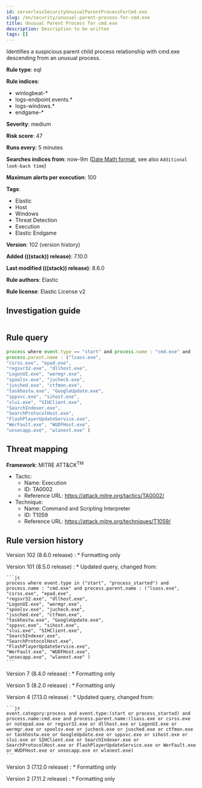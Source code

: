```yaml
---
id: serverlessSecurityUnusualParentProcessForCmd.exe
slug: /en/security/unusual-parent-process-for-cmd.exe
title: Unusual Parent Process for cmd.exe
description: Description to be written
tags: []
---
```


<div id="unusual-parent-process-for-cmd.exe"></div>

Identifies a suspicious parent child process relationship with cmd.exe descending from an unusual process.

**Rule type**: eql

**Rule indices**:

* winlogbeat-*
* logs-endpoint.events.*
* logs-windows.*
* endgame-*

**Severity**: medium

**Risk score**: 47

**Runs every**: 5 minutes

**Searches indices from**: now-9m ([Date Math format](((ref))/common-options.html#date-math), see also <DocLink id="serverlessSecurityRulesUiCreate" section="set-the-rules-schedule">`Additional look-back time`</DocLink>)

**Maximum alerts per execution**: 100

**Tags**:

* Elastic
* Host
* Windows
* Threat Detection
* Execution
* Elastic Endgame

**Version**: 102 (<DocLink id="serverlessSecurityUnusualParentProcessForCmd.exe" section="rule-version-history">version history</DocLink>)

**Added (((stack)) release)**: 7.10.0

**Last modified (((stack)) release)**: 8.6.0

**Rule authors**: Elastic

**Rule license**: Elastic License v2

## Investigation guide

```markdown

```

## Rule query

```js
process where event.type == "start" and process.name : "cmd.exe" and
process.parent.name : ("lsass.exe",
"csrss.exe", "epad.exe",
"regsvr32.exe", "dllhost.exe",
"LogonUI.exe", "wermgr.exe",
"spoolsv.exe", "jucheck.exe",
"jusched.exe", "ctfmon.exe",
"taskhostw.exe", "GoogleUpdate.exe",
"sppsvc.exe", "sihost.exe",
"slui.exe", "SIHClient.exe",
"SearchIndexer.exe",
"SearchProtocolHost.exe",
"FlashPlayerUpdateService.exe",
"WerFault.exe", "WUDFHost.exe",
"unsecapp.exe", "wlanext.exe" )
```

## Threat mapping

**Framework**: MITRE ATT&CK<sup>TM</sup>

* Tactic:
    * Name: Execution
    * ID: TA0002
    * Reference URL: https://attack.mitre.org/tactics/TA0002/
* Technique:
    * Name: Command and Scripting Interpreter
    * ID: T1059
    * Reference URL: https://attack.mitre.org/techniques/T1059/

<div id="unusual-parent-process-for-cmd.exe-history"></div>

## Rule version history

Version 102 (8.6.0 release) 
    : * Formatting only

Version 101 (8.5.0 release) 
    : * Updated query, changed from:

    ```js
    process where event.type in ("start", "process_started") and
    process.name : "cmd.exe" and process.parent.name : ("lsass.exe",
    "csrss.exe", "epad.exe",
    "regsvr32.exe", "dllhost.exe",
    "LogonUI.exe", "wermgr.exe",
    "spoolsv.exe", "jucheck.exe",
    "jusched.exe", "ctfmon.exe",
    "taskhostw.exe", "GoogleUpdate.exe",
    "sppsvc.exe", "sihost.exe",
    "slui.exe", "SIHClient.exe",
    "SearchIndexer.exe",
    "SearchProtocolHost.exe",
    "FlashPlayerUpdateService.exe",
    "WerFault.exe", "WUDFHost.exe",
    "unsecapp.exe", "wlanext.exe" )
    ```

Version 7 (8.4.0 release) 
    : * Formatting only

Version 5 (8.2.0 release) 
    : * Formatting only

Version 4 (7.13.0 release) 
    : * Updated query, changed from:

    ```js
    event.category:process and event.type:(start or process_started) and
    process.name:cmd.exe and process.parent.name:(lsass.exe or csrss.exe
    or notepad.exe or regsvr32.exe or dllhost.exe or LogonUI.exe or
    wermgr.exe or spoolsv.exe or jucheck.exe or jusched.exe or ctfmon.exe
    or taskhostw.exe or GoogleUpdate.exe or sppsvc.exe or sihost.exe or
    slui.exe or SIHClient.exe or SearchIndexer.exe or
    SearchProtocolHost.exe or FlashPlayerUpdateService.exe or WerFault.exe
    or WUDFHost.exe or unsecapp.exe or wlanext.exe)
    ```

Version 3 (7.12.0 release) 
    : * Formatting only

Version 2 (7.11.2 release) 
    : * Formatting only

